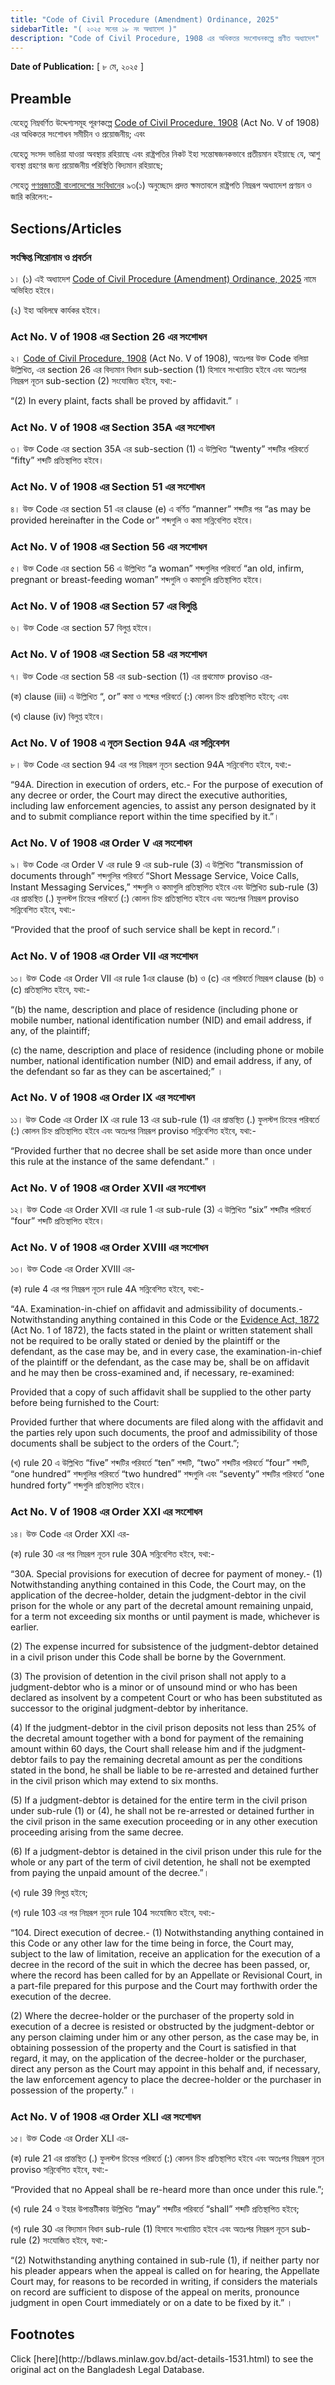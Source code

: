 ```yaml
---
title: "Code of Civil Procedure (Amendment) Ordinance, 2025"
sidebarTitle: "( ২০২৫ সনের ১৮ নং অধ্যাদেশ )"
description: "Code of Civil Procedure, 1908 এর অধিকতর সংশোধনকল্পে প্রণীত অধ্যাদেশ"
---
```


**Date of Publication:** [ ৮ মে, ২০২৫ ]

## Preamble

যেহেতু নিম্নবর্ণিত উদ্দেশ্যসমূহ পূরণকল্পে [Code of Civil Procedure, 1908](/laws/act-86 "Code of Civil Procedure, 1908") (Act No. V of 1908) এর অধিকতর সংশোধন সমীচীন ও প্রয়োজনীয়; এবং

যেহেতু সংসদ ভাঙিয়া যাওয়া অবস্থায় রহিয়াছে এবং রাষ্ট্রপতির নিকট ইহা সন্তোষজনকভাবে প্রতীয়মান হইয়াছে যে, আশু ব্যবস্থা গ্রহণের জন্য প্রয়োজনীয় পরিস্থিতি বিদ্যমান রহিয়াছে;

সেহেতু [গণপ্রজাতন্ত্রী বাংলাদেশের সংবিধান](/act-957.html "গণপ্রজাতন্ত্রী বাংলাদেশের সংবিধান")ের ৯৩(১) অনুচ্ছেদে প্রদত্ত ক্ষমতাবলে রাষ্ট্রপতি নিম্নরূপ অধ্যাদেশ প্রণয়ন ও জারি করিলেন:-

## Sections/Articles

### সংক্ষিপ্ত শিরোনাম ও প্রবর্তন

১। (১) এই অধ্যাদেশ [Code of Civil Procedure (Amendment) Ordinance, 2025](/laws/act-1531 "Code of Civil Procedure (Amendment) Ordinance, 2025") নামে অভিহিত হইবে।

(২) ইহা অবিলম্বে কার্যকর হইবে।

### Act No. V of 1908 এর Section 26 এর সংশোধন

২। [Code of Civil Procedure, 1908](/laws/act-86 "Code of Civil Procedure, 1908") (Act No. V of 1908), অতঃপর উক্ত Code বলিয়া উল্লিখিত, এর section 26 এর বিদ্যমান বিধান sub-section (1) হিসাবে সংখ্যায়িত হইবে এবং অতঃপর নিম্নরূপ নূতন sub-section (2) সংযোজিত হইবে, যথা:-

“(2) In every plaint, facts shall be proved by affidavit.” ।

### Act No. V of 1908 এর Section 35A এর সংশোধন

৩। উক্ত Code এর section 35A এর sub-section (1) এ উল্লিখিত “twenty” শব্দটির পরিবর্তে “fifty” শব্দটি প্রতিস্থাপিত হইবে।

### Act No. V of 1908 এর Section 51 এর সংশোধন

৪। উক্ত Code এর section 51 এর clause (e) এ বর্ণিত “manner” শব্দটির পর “as may be provided hereinafter in the Code or” শব্দগুলি ও কমা সন্নিবেশিত হইবে।

### Act No. V of 1908 এর Section 56 এর সংশোধন

৫। উক্ত Code এর section 56 এ উল্লিখিত “a woman” শব্দগুলির পরিবর্তে “an old, infirm, pregnant or breast-feeding woman” শব্দগুলি ও কমাগুলি প্রতিস্থাপিত হইবে।

### Act No. V of 1908 এর Section 57 এর বিলুপ্তি

৬। উক্ত Code এর section 57 বিলুপ্ত হইবে।

### Act No. V of 1908 এর Section 58 এর সংশোধন

৭। উক্ত Code এর section 58 এর sub-section (1) এর প্রথমোক্ত proviso এর-

(ক) clause (iii) এ উল্লিখিত “, or” কমা ও শব্দের পরিবর্তে (:) কোলন চিহ্ন প্রতিস্থাপিত হইবে; এবং

(খ) clause (iv) বিলুপ্ত হইবে।

### Act No. V of 1908 এ নূতন Section 94A এর সন্নিবেশন

৮। উক্ত Code এর section 94 এর পর নিম্নরূপ নূতন section 94A সন্নিবেশিত হইবে, যথা:-

“94A. Direction in execution of orders, etc.- For the purpose of execution of any decree or order, the Court may direct the executive authorities, including law enforcement agencies, to assist any person designated by it and to submit compliance report within the time specified by it.”।

### Act No. V of 1908 এর Order V এর সংশোধন

৯। উক্ত Code এর Order V এর rule 9 এর sub-rule (3) এ উল্লিখিত “transmission of documents through” শব্দগুলির পরিবর্তে “Short Message Service, Voice Calls, Instant Messaging Services,” শব্দগুলি ও কমাগুলি প্রতিস্থাপিত হইবে এবং উল্লিখিত sub-rule (3) এর প্রান্তস্থিত (.) ফুলস্টপ চিহ্নের পরিবর্তে (:) কোলন চিহ্ন প্রতিস্থাপিত হইবে এবং অতঃপর নিম্নরূপ proviso সন্নিবেশিত হইবে, যথা:-

“Provided that the proof of such service shall be kept in record.”।

### Act No. V of 1908 এর Order VII এর সংশোধন

১০। উক্ত Code এর Order VII এর rule 1এর clause (b) ও (c) এর পরিবর্তে নিম্নরূপ clause (b) ও (c) প্রতিস্থাপিত হইবে, যথা:-

“(b) the name, description and place of residence (including phone or mobile number, national identification number (NID) and email address, if any, of the plaintiff;

(c) the name, description and place of residence (including phone or mobile number, national identification number (NID) and email address, if any, of the defendant so far as they can be ascertained;” ।

### Act No. V of 1908 এর Order IX এর সংশোধন

১১। উক্ত Code এর Order IX এর rule 13 এর sub-rule (1) এর প্রান্তস্থিত (.) ফুলস্টপ চিহ্নের পরিবর্তে (:) কোলন চিহ্ন প্রতিস্থাপিত হইবে এবং অতঃপর নিম্নরূপ proviso সন্নিবেশিত হইবে, যথা:-

“Provided further that no decree shall be set aside more than once under this rule at the instance of the same defendant.” ।

### Act No. V of 1908 এর Order XVII এর সংশোধন

১২। উক্ত Code এর Order XVII এর rule 1 এর sub-rule (3) এ উল্লিখিত “six” শব্দটির পরিবর্তে “four” শব্দটি প্রতিস্থাপিত হইবে।

### Act No. V of 1908 এর Order XVIII এর সংশোধন

১৩। উক্ত Code এর Order XVIII এর-

(ক) rule 4 এর পর নিম্নরূপ নূতন rule 4A সন্নিবেশিত হইবে, যথা:-

“4A. Examination-in-chief on affidavit and admissibility of documents.- Notwithstanding anything contained in this Code or the [Evidence Act, 1872](/laws/act-24 "Evidence Act, 1872") (Act No. 1 of 1872), the facts stated in the plaint or written statement shall not be required to be orally stated or denied by the plaintiff or the defendant, as the case may be, and in every case, the examination-in-chief of the plaintiff or the defendant, as the case may be, shall be on affidavit and he may then be cross-examined and, if necessary, re-examined:

Provided that a copy of such affidavit shall be supplied to the other party before being furnished to the Court:

Provided further that where documents are filed along with the affidavit and the parties rely upon such documents, the proof and admissibility of those documents shall be subject to the orders of the Court.”;

(খ) rule 20 এ উল্লিখিত “five” শব্দটির পরিবর্তে “ten” শব্দটি, “two” শব্দটির পরিবর্তে “four” শব্দটি, “one hundred” শব্দগুলির পরিবর্তে “two hundred” শব্দগুলি এবং “seventy” শব্দটির পরিবর্তে “one hundred forty” শব্দগুলি প্রতিস্থাপিত হইবে।

### Act No. V of 1908 এর Order XXI এর সংশোধন

১৪। উক্ত Code এর Order XXI এর-

(ক) rule 30 এর পর নিম্নরূপ নূতন rule 30A সন্নিবেশিত হইবে, যথা:-

“30A. Special provisions for execution of decree for payment of money.- (1) Notwithstanding anything contained in this Code, the Court may, on the application of the decree-holder, detain the judgment-debtor in the civil prison for the whole or any part of the decretal amount remaining unpaid, for a term not exceeding six months or until payment is made, whichever is earlier.

(2) The expense incurred for subsistence of the judgment-debtor detained in a civil prison under this Code shall be borne by the Government.

(3) The provision of detention in the civil prison shall not apply to a judgment-debtor who is a minor or of unsound mind or who has been declared as insolvent by a competent Court or who has been substituted as successor to the original judgment-debtor by inheritance.

(4) If the judgment-debtor in the civil prison deposits not less than 25% of the decretal amount together with a bond for payment of the remaining amount within 60 days, the Court shall release him and if the judgment-debtor fails to pay the remaining decretal amount as per the conditions stated in the bond, he shall be liable to be re-arrested and detained further in the civil prison which may extend to six months.

(5) If a judgment-debtor is detained for the entire term in the civil prison under sub-rule (1) or (4), he shall not be re-arrested or detained further in the civil prison in the same execution proceeding or in any other execution proceeding arising from the same decree.

(6) If a judgment-debtor is detained in the civil prison under this rule for the whole or any part of the term of civil detention, he shall not be exempted from paying the unpaid amount of the decree.”।

(খ) rule 39 বিলুপ্ত হইবে;

(গ) rule 103 এর পর নিম্নরূপ নূতন rule 104 সংযোজিত হইবে, যথা:-

“104. Direct execution of decree.- (1) Notwithstanding anything contained in this Code or any other law for the time being in force, the Court may, subject to the law of limitation, receive an application for the execution of a decree in the record of the suit in which the decree has been passed, or, where the record has been called for by an Appellate or Revisional Court, in a part-file prepared for this purpose and the Court may forthwith order the execution of the decree.

(2) Where the decree-holder or the purchaser of the property sold in execution of a decree is resisted or obstructed by the judgment-debtor or any person claiming under him or any other person, as the case may be, in obtaining possession of the property and the Court is satisfied in that regard, it may, on the application of the decree-holder or the purchaser, direct any person as the Court may appoint in this behalf and, if necessary, the law enforcement agency to place the decree-holder or the purchaser in possession of the property.” ।

### Act No. V of 1908 এর Order XLI এর সংশোধন

১৫। উক্ত Code এর Order XLI এর-

(ক) rule 21 এর প্রান্তস্থিত (.) ফুলস্টপ চিহ্নের পরিবর্তে (:) কোলন চিহ্ন প্রতিস্থাপিত হইবে এবং অতঃপর নিম্নরূপ নূতন proviso সন্নিবেশিত হইবে, যথা:-

“Provided that no Appeal shall be re-heard more than once under this rule.”;

(খ) rule 24 ও ইহার উপান্তটীকায় উল্লিখিত “may” শব্দটির পরিবর্তে “shall” শব্দটি প্রতিস্থাপিত হইবে;

(গ) rule 30 এর বিদ্যমান বিধান sub-rule (1) হিসাবে সংখ্যায়িত হইবে এবং অতঃপর নিম্নরূপ নূতন sub-rule (2) সংযোজিত হইবে, যথা:-

“(2) Notwithstanding anything contained in sub-rule (1), if neither party nor his pleader appears when the appeal is called on for hearing, the Appellate Court may, for reasons to be recorded in writing, if considers the materials on record are sufficient to dispose of the appeal on merits, pronounce judgment in open Court immediately or on a date to be fixed by it.” ।

## Footnotes

<Note>
  Click [here](http://bdlaws.minlaw.gov.bd/act-details-1531.html) to see the original act on the Bangladesh Legal Database.
</Note>
